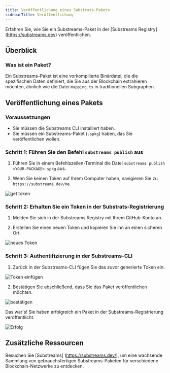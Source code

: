 ```yaml
---
title: Veröffentlichung eines Substrats-Pakets
sidebarTitle: Veröffentlichung
---
```


Erfahren Sie, wie Sie ein Substreams-Paket in der [Substreams Registry] (https://substreams.dev) veröffentlichen.

## Überblick

### Was ist ein Paket?

Ein Substreams-Paket ist eine vorkompilierte Binärdatei, die die spezifischen Daten definiert, die Sie aus der Blockchain extrahieren möchten, ähnlich wie die Datei `mapping.ts` in traditionellen Subgraphen.

## Veröffentlichung eines Pakets

### Voraussetzungen

- Sie müssen die Substreams CLI installiert haben.
- Sie müssen ein Substreams-Paket (`.spkg`) haben, das Sie veröffentlichen wollen.

### Schritt 1: Führen Sie den Befehl `substreams publish` aus

1. Führen Sie in einem Befehlszeilen-Terminal die Datei `substreams publish <YOUR-PACKAGE>.spkg` aus.

2. Wenn Sie keinen Token auf Ihrem Computer haben, navigieren Sie zu `https://substreams.dev/me`.

![get token](/img/1_get-token.png)

### Schritt 2: Erhalten Sie ein Token in der Substrats-Registrierung

1. Melden Sie sich in der Substreams Registry mit Ihrem GitHub-Konto an.

2. Erstellen Sie einen neuen Token und kopieren Sie ihn an einen sicheren Ort.

![neues Token](/img/2_new_token.png)

### Schritt 3: Authentifizierung in der Substreams-CLI

1. Zurück in der Substreams-CLI fügen Sie das zuvor generierte Token ein.

![Token einfügen](/img/3_paste_token.png)

2. Bestätigen Sie abschließend, dass Sie das Paket veröffentlichen möchten.

![bestätigen](/img/4_confirm.png)

Das war's! Sie haben erfolgreich ein Paket in der Substreams-Registrierung veröffentlicht.

![Erfolg](/img/5_success.png)

## Zusätzliche Ressourcen

Besuchen Sie [Substreams] (https://substreams.dev/), um eine wachsende Sammlung von gebrauchsfertigen Substreams-Paketen für verschiedene Blockchain-Netzwerke zu entdecken.
